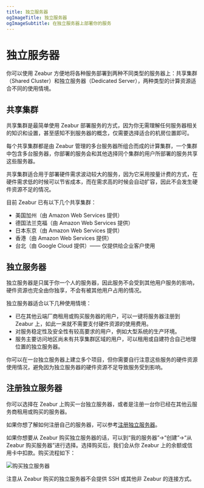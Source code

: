 ```yaml
---
title: 独立服务器
ogImageTitle: 独立服务器
ogImageSubtitle: 在独立服务器上部署你的服务
---
```


# 独立服务器

你可以使用 Zeabur 方便地将各种服务部署到两种不同类型的服务器上：共享集群（Shared Cluster）和独立服务器（Dedicated Server），两种类型的计算资源适合不同的使用情境。

## 共享集群

共享集群是最简单使用 Zeabur 部署服务的方式，因为你无需理解任何服务器相关的知识和设置，甚至感知不到服务器的概念，仅需要选择适合的机房位置即可。

每个共享集群都是由 Zeabur 管理的多台服务器所组合而成的计算集群，一个集群中包含多台服务器，你部署的服务会和其他选择同个集群的用户所部署的服务共享这些服务器。

共享集群适合用于部署硬件需求波动较大的服务，因为它采用按量计费的方式，在硬件需求低的时候可以节省成本，而在需求高的时候会自动扩容，因此不会发生硬件资源不足的情况。

目前 Zeabur 已有以下几个共享集群：

- 美国加州（由 Amazon Web Services 提供）
- 德国法兰克福（由 Amazon Web Services 提供）
- 日本东京（由 Amazon Web Services 提供）
- 香港（由 Amazon Web Services 提供）
- 台北（由 Google Cloud 提供）—— 仅提供给企业客户使用

## 独立服务器

独立服务器是只属于你一个人的服务器，因此服务不会受到其他用户服务的影响，硬件资源也完全由你独享，不会有被其他用户占用的情况。

独立服务器适合以下几种使用情境：

- 已在其他云端厂商租用或购买服务器的用户，可以一键将服务器注册到 Zeabur 上，如此一来就不需要支付硬件资源的使用费用。
- 对服务稳定性及安全性有较高要求的用户，例如大型系统的生产环境。
- 服务主要访问地区尚未有共享集群区域的用户，可以租用或自建符合自己地理位置的独立服务器。

你可以在一台独立服务器上建立多个项目，但你需要自行注意这些服务的硬件资源使用情况，避免因为独立服务器的硬件资源不足导致服务受到影响。

## 注册独立服务器

你可以选择在 Zeabur 上购买一台独立服务器，或者是注册一台你已经在其他云服务商租用或购买的服务器。

如果你想了解如何注册自己的服务器，可以参考[注册独立服务器](/dedicated-server/register)。

如果你想要从 Zeabur 购买独立服务器的话，可以到“我的服务器”→“创建”→“从 Zeabur 购买服务器”进行选择。选择购买后，我们会从你 Zeabur 上的余额或信用卡中扣款。购买流程如下：

![购买独立服务器](/dedicated-server/purchase-machine-from-zeabur.webp)

注意从 Zeabur 购买的独立服务器不会提供 SSH 或其他非 Zeabur 的连接方式。

